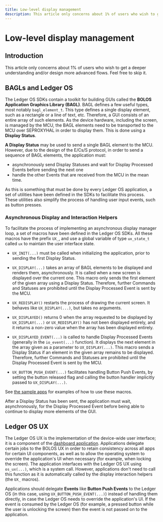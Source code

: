 ```yaml
---
title: Low-level display management
description: This article only concerns about 1% of users who wish to get a deeper understanding and/or design more advanced flows. Feel free to skip it.
---
```




# Low-level display management

## Introduction

<Callout type="warning" emoji="⚠️">
  This article only concerns about 1% of users who wish to get a deeper understanding and/or design more advanced flows. Feel free to skip it.
</Callout>


## BAGLs and Ledger OS

The Ledger OS SDKs contain a toolkit for building GUIs called the **BOLOS Application Graphics Library (BAGL)**. BAGL defines a few useful types, most notably `bagl_element_t`. This type defines a single display element, such as a rectangle or a line of text, etc. Therefore, a GUI consists of an entire array of such elements. As the device hardware, including the screen, is managed by the MCU, the BAGL elements need to be transported to the MCU over SEPROXYHAL in order to display them. This is done using a **Display Status**.

**A Display Status** may be used to send a single BAGL element to the MCU. However, due to the design of the E/Cs/S protocol, in order to send a sequence of BAGL elements, the application must:
- asynchronously send Display Statuses and wait for Display Processed Events before sending the next one
- handle the other Events that are received from the MCU in the mean time.

As this is something that must be done by every Ledger OS application, a set of utilities have been defined in the SDKs to facilitate this process. These utilities also simplify the process of handling user input events, such as button presses.

### Asynchronous Display and Interaction Helpers

To facilitate the process of implementing an asynchronous display manager loop, a set of macros have been defined in the Ledger OS SDKs. All these macros have the prefix `UX_`, and use a global variable of type `ux_state_t` called `ux` to maintain the user interface state.

- `UX_INIT(...)` must be called when initializing the application, prior to sending the first Display Status.

- `UX_DISPLAY(...)` takes an array of BAGL elements to be displayed and renders them, asynchronously. It is called when a new screen is displayed over the current one. This macro only sends the first element of the given array using a Display Status. Therefore, further Commands and Statuses are prohibited until the Display Processed Event is sent by the MCU.

- `UX_REDISPLAY()` restarts the process of drawing the current screen. It behaves like `UX_DISPLAY(...)`, but takes no arguments.

- `UX_DISPLAYED()` returns 0 when the array requested to be displayed by `UX_DISPLAY(...)` or `UX_REDISPLAY()` has not been displayed entirely, and it returns a non-zero value when the array has been displayed entirely.

- `UX_DISPLAYED_EVENT(...)` is called to handle Display Processed Events (generally in the `io_event(...)` function). It displays the next element in the array given as a parameter to `UX_DISPLAY(...)`. This macro sends a Display Status if an element in the given array remains to be displayed. Therefore, further Commands and Statuses are prohibited until the Display Processed Event is sent by the MCU.

- `UX_BUTTON_PUSH_EVENT(...)` facilitates handling Button Push Events, by setting the button released flag and calling the button handler implicitly passed to `UX_DISPLAY(...)`.

See [the sample apps](https://github.com/LedgerHQ/ledger-sample-apps) for examples of how to use these macros.

<Callout>
  After a Display Status has been sent, the application must wait, asynchronously, for the Display Processed Event before being able to continue to display more elements of the GUI.
</Callout>


## Ledger OS UX

The Ledger OS UX is the implementation of the device-wide user interface; it is a component of the [dashboard application](../../../explanation/ledger-os/introduction#the-dashboard). Applications delegate certain jobs to the BOLOS UX in order to retain consistency across all apps for certain UI components, as well as to allow the operating system to override the application's UI when necessary (for example, when locking the screen). The application interfaces with the Ledger OS UX using `os_ux(...)`, which is a system call. However, applications don't need to call this function as it is automatically called by the display interaction helpers (the `UX_` macros).

Applications should delegate **Events** like **Button Push Events** to the Ledger OS <Glossary word="UX"></Glossary> (in this case, using `UX_BUTTON_PUSH_EVENT(...)`) instead of handling them directly, in case the Ledger OS <Glossary word="UX"></Glossary> needs to override the application's UI. If the event is consumed by the Ledger OS <Glossary word="UX"></Glossary> (for example, a pressed button while the user is unlocking the screen) then the event is not passed on to the application.

